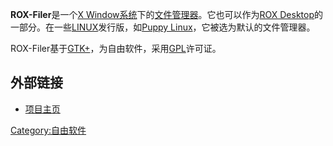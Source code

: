 {{Infobox Software
| name                   = ROX-Filer
| logo                   = 
| screenshot             = [[File:ROX-Filer.png|180px]]
| caption                = Screenshot of ROX-Filer
| author                 = Thomas Leonard
| developer              = 
| released               = 
| latest release version = 2.10
| latest release date    = 
| latest preview version = 2.11
| latest preview date    = 
| programming language   = 
| operating system       = [[类Unix|类Unix]]
| platform               = 
| language               = 
| status                 = 
| genre                  = [[文件管理器|文件管理器]]
| license                = [[GPL|GPL]]
| website                = http://roscidus.com/desktop/ROX-Filer
}}
'''ROX-Filer'''是一个[[X_Window系统|X Window系统]]下的[[文件管理器|文件管理器]]。它也可以作为[[ROX_Desktop|ROX Desktop]]的一部分。在一些[[LINUX|LINUX]]发行版，如[[Puppy_Linux|Puppy Linux]]，它被选为默认的文件管理器。

ROX-Filer基于[[GTK+|GTK+]]，为自由软件，采用[[GPL|GPL]]许可证。


== 外部链接 ==
* [https://web.archive.org/web/20090619234011/http://roscidus.com/desktop/ROX-Filer 项目主页]

[[Category:自由软件|Category:自由软件]]